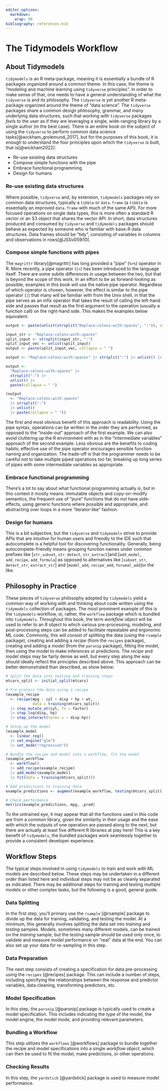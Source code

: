 ```yaml
---
editor_options: 
  markdown: 
    wrap: 88
bibliography: references.bib
---
```


# The Tidymodels Workflow {#chapter-2}

## About Tidymodels {#ch2-about-tidymodels}

`tidymodels` is an R meta-package, meaning it is essentially a bundle of R packages
organized around a common theme. In this case, the theme is "modeling and machine
learning using `tidyverse` principles". In order to make sense of that, one needs to
have a general understanding of what the `tidyverse` is and its philosophy. The
`tidyverse` is yet another R meta-package organized around the theme of "data science".
The `tidyverse` packages share a common design philosophy, grammar, and many underlying
data structures, such that working with `tidyverse` packages *feels* to the user as if
they are leveraging a single, wide-ranging library by a single author (in the best
case). There is an entire book on the subject of using the `tidyverse` to perform common
data science tasks[@wickham_grolemund_2017], but for the purposes of this book, it is
enough to understand the four principles upon which the `tidyverse` is built, that
is[@wickham2022]:

-   Re-use existing data structures
-   Compose simple functions with the pipe
-   Embrace functional programming
-   Design for humans

### Re-use existing data structures {#ch2-reuse-existing-data-structures}

Where possible, `tidyverse` and, by extension, `tidymodels` packages rely on common data
structures, typically a `tibble` or `data.frame` (a `tibble` is essentially an improved
`data.frame` with much of the same API). For more focused operations on single data
types, this is more often a standard R vector or an S3 object that shares the vector
API. In short, data structures produced and consumed by `tidyverse` and `tidymodels`
packages should behave as expected by someone who is familiar with base-R data
structures. Data frames should be "tidy", consisting of variables in columns and
observations in rows[@JSSv059i10].

### Compose simple functions with pipes {#ch2-simple-functions-with-pipes}

The `magrittr` library[@magrittr] has long provided a "pipe" (`%>%`) operator in R. More
recently, a pipe operator (`|>`) has been introduced to the language itself. There are
some subtle differences in usage between the two, but that is beyond the scope of this
work. In an effort to be as forward-looking as possible, examples in this book will use
the native pipe operator. Regardless of which operator is chosen, however, the effect is
similar to the pipe operator (`|`) that many will be familiar with from the Unix shell,
in that the pipe serves as an infix operator that takes the result of calling the
left-hand side and passes that result as the first argument to the operation (usually a
function call) on the right-hand side. This makes the examples below equivalent:

```r
output <- paste(unlist(strsplit("Replace:colons:with:spaces", ":")), collapse = " ")
```

```r
input_str <- "Replace:colons:with:spaces"
split_input <- strsplit(input_str, ":") 
split_input_vec <- unlist(split_input) 
output <- paste(split_input_vec, collapse = " ")
```

```r
output <- "Replace:colons:with:spaces" |> strsplit(":") |> unlist() |> paste(collapse = " ")
```

```r
output <- 
  "Replace:colons:with:spaces" |> 
  strsplit(":") |> 
  unlist() |> 
  paste(collapse = " ")
```

```r
(output 
  <- "Replace:colons:with:spaces" 
  |> strsplit(":") 
  |> unlist() 
  |> paste(collapse = " "))
```

The first and most obvious benefit of this approach is readability. Using the pipe
syntax, operations can be written in the order they are performed, as opposed to the
"inside-out" approach of the first example. We can also avoid cluttering up the R
environment with as in the "intermediate variables" approach of the second example. Less
obvious are the benefits to coding habits; effective use of the pipe operator encourages
sensible function naming and organization. The trade-off is that the programmer needs to
be careful not to take multiple piped operations *too* far, breaking up long series of
pipes with *some* intermediate variables as appropriate.

### Embrace functional programming {#ch2-embrace-functional-programming}

There's a lot to say about what functional programming actually *is*, but in this
context it mostly means: immutable objects and copy-on-modify semantics, the frequent
use of "pure" functions that do not have side-effects, using generic functions where
possible and appropriate, and abstracting over loops in a more "iterator-like" fashion.

### Design for humans {#ch2-design-for-humans}

This is a bit subjective, but the `tidyverse` and `tidymodels` strive to provide APIs
that are *intuitive* for human users and friendly to the IDE such that autocomplete is a
helpful tool for discovering functionality. Generally, being autocomplete-friendly means
grouping function names under common prefixes like [`str_subset`, `str_detect`,
`str_extract`]and [`add_model`, `add_recipe`, `add_formula`] as opposed to alternatives
like [`subset_str`, `detect_str`, `extract_str`] and [`model_add`, `recipe_add`,
`forumal_add`]or the like.

## Philosophy in Practice {#ch2-philosophy-in-practice}

These pieces of `tidyverse` philosophy adopted by `tidymodels` yield a common way of
working with and thinking about code written using the `tidymodels` collection of
packages. The most prominent example of this is the `tidymodels` workflow, or, rather,
the `workflow` package which is bundled into `tidymodels`. Throughout this book, the
term *workflow object* will be used to refer to an R object to which various
pre-processing, modeling, and post-processing steps can be added to facilitate
repeatable and ergonomic ML code. Commonly, this will consist of splitting the data
(using the `rsample` package), creating and adding a *recipe* (from the `recipes`
package), creating and adding a *model* (from the `parsnip` package), fitting the model,
then using the model to make inferences or predictions. The *recipe* and *model* steps
may be fairly dense as well, but every step along the way should ideally reflect the
principles described above. This approach can be better demonstrated than described, as
show below:

```r
# Split the data into testing and training steps
mtcars_split <- initial_split(mtcars)

# Pre-process the data using a recipe
(example_recipe
  <- recipe(mpg ~ cyl + disp + hp + wt, 
            data = training(mtcars_split))
  |> step_mutate_at(cyl, fn = factor)
  |> step_log(disp, hp)
  |> step_interact(terms = ~ disp:hp))

# Setup up the model
(example_model
  <- linear_reg()
  |> set_engine("glm")
  |> set_mode("regression"))

# Bundle the recipe and model into a workflow, fit the model
(example_workflow
  <- workflow()
  |> add_recipe(example_recipe)
  |> add_model(example_model)
  |> fit(data = training(mtcars_split)))

# Add predictions to training data
example_predictions <- augment(example_workflow, testing(mtcars_split))

# Check performance
metrics(example_predictions, mpg, .pred)
```

To the untrained eye, it may appear that all the functions used in this code are from a
common library, given the similarity in their usage and the ease with which the outputs
of one operation are passed along to the next, but there are actually at least five
different R libraries at play here! This is a key benefit of `tidymodels`, the bundled
packages work seamlessly together to provide a consistent developer experience.

## Workflow Steps {#ch2-workflow-steps}

The typical steps involved in using `tidymodels` to train and work with ML models are
described below. These steps may be undertaken in a different order than listed here and
individual steps may not be as cleanly separated as indicated. There may be additional
steps for training and testing multiple models or other complex tasks, but the following
is a good, general guide.

### Data Splitting {#ch2-data-splitting}

In the first step, you'll primary use the `rsample` [@rsample] package to divide up the
data for training, validating, and testing the model. At a minimum, this generally
involves splitting the data set into *training* and *testing* samples. Models, sometimes
many different models, can be trained on the *training* sample, but the *testing* sample
should be used only once, to validate and measure model performance on "real" data at
the end. You can also set up your data for re-sampling in this step.

### Data Preparation {#ch2-data-preparation}

The next step consists of creating a specification for data pre-processing using the
`recipes` [@recipes] package. This can include a number of steps, including specifying
the relationships between the response and predictor variables, data cleaning,
transforming predictors, etc.

### Model Specification {#ch2-model-specification}

In this step, the `parsnip` [@parsnip] package is typically used to create a model
specification. This includes indicating the type of the model, the model engine, the
model mode, and providing relevant parameters.

### Bundling a Workflow {#ch2-bundling-a-workflow}

This step utilizes the `workflows` [@workflows] package to bundle together the recipe
and model specifications into a single *workflow object*, which can then be used to fit
the model, make predictions, or other operations.

### Checking Results {#ch2-checking-results}

In this step, the `yardstick` [@yardstick] package is used to measure model performance.
